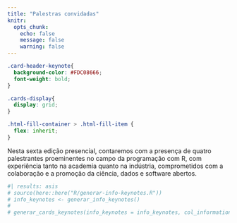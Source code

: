 ```yaml
---
title: "Palestras convidadas"
knitr:
  opts_chunk: 
    echo: false
    message: false
    warning: false
---
```



```css
.card-header-keynote{
  background-color: #FDC08666;
  font-weight: bold;
}

.cards-display{
  display: grid;
}

.html-fill-container > .html-fill-item {
  flex: inherit;
}
```

Nesta sexta edição presencial, contaremos com a presença de quatro palestrantes proeminentes no campo da programação com R, com experiência tanto na academia quanto na indústria, comprometidos com a colaboração e a promoção da ciência, dados e software abertos. 

```r
#| results: asis
# source(here::here("R/generar-info-keynotes.R"))
# info_keynotes <- generar_info_keynotes()
# 
# generar_cards_keynotes(info_keynotes = info_keynotes, col_information = "info_pt")

```


<!-- font awesome -->

```{=html}
<script src="https://kit.fontawesome.com/1f72d6921a.js" crossorigin="anonymous"></script>
```
<!-- font awesome -->